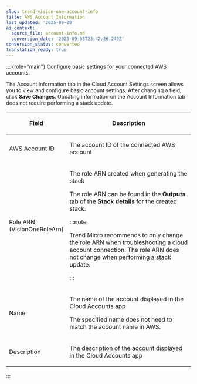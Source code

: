 ```yaml
---
slug: trend-vision-one-account-info
title: AWS Account Information
last_updated: '2025-09-08'
ai_context:
  source_file: account-info.md
  conversion_date: '2025-09-08T23:42:26.249Z'
conversion_status: converted
translation_ready: true
---
```


::: {role="main"}
Configure basic settings for your connected AWS accounts.

The Account Information tab in the Cloud Account Settings screen allows you to view and configure basic account settings. After changing a field, click **Save Changes**. Updating information on the Account Information tab does not require performing a stack update.

<table>
<colgroup>
<col style="width: 25%" />
<col style="width: 75%" />
</colgroup>
<thead>
<tr>
<th><p>Field</p></th>
<th><p>Description</p></th>
</tr>
</thead>
<tbody>
<tr>
<td><p>AWS Account ID</p></td>
<td><p>The account ID of the connected AWS account</p></td>
</tr>
<tr>
<td><p>Role ARN (VisionOneRoleArn)</p></td>
<td><p>The role ARN created when generating the stack</p>
<p>The role ARN can be found in the <strong>Outputs</strong> tab of the <strong>Stack details</strong> for the created stack.</p>


:::note

<p>Trend Micro recommends to only change the role ARN when troubleshooting a cloud account connection. The role ARN does not change when performing a stack update.</p>


:::

</td>
</tr>
<tr>
<td><p>Name</p></td>
<td><p>The name of the account displayed in the Cloud Accounts app</p>
<p>The specified name does not need to match the account name in AWS.</p></td>
</tr>
<tr>
<td><p>Description</p></td>
<td><p>The description of the account displayed in the Cloud Accounts app</p></td>
</tr>
</tbody>
</table>
:::
